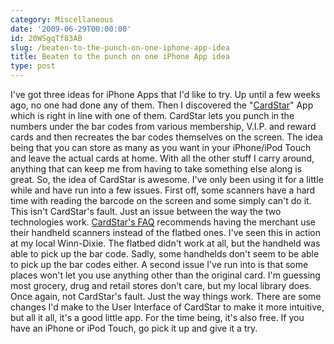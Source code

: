 ```yaml
---
category: Miscellaneous
date: '2009-06-29T00:00:00'
id: 20WSgqTf83AB
slug: /beaten-to-the-punch-on-one-iphone-app-idea
title: Beaten to the punch on one iPhone App idea
type: post
---
```


I've got three ideas for iPhone Apps that I'd like to try. Up until
a few weeks ago, no one had done any of them. Then I discovered the
"[CardStar](http://www.mycardstar.com/)" App which is right in line
with one of them. CardStar lets you punch in the numbers under the
bar codes from various membership, V.I.P. and reward cards and then
recreates the bar codes themselves on the screen. The idea being
that you can store as many as you want in your iPhone/iPod Touch
and leave the actual cards at home. With all the other stuff I
carry around, anything that can keep me from having to take
something else along is great. So, the idea of CardStar is awesome.
I've only been using it for a little while and have run into a few
issues. First off, some scanners have a hard time with reading the
barcode on the screen and some simply can't do it. This isn't
CardStar's fault. Just an issue between the way the two
technologies work.
[CardStar's FAQ](http://www.mycardstar.com/faq.html) recommends
having the merchant use their handheld scanners instead of the
flatbed ones. I've seen this in action at my local Winn-Dixie. The
flatbed didn't work at all, but the handheld was able to pick up
the bar code. Sadly, some handhelds don't seem to be able to pick
up the bar codes either. A second issue I've run into is that some
places won't let you use anything other than the original card. I'm
guessing most grocery, drug and retail stores don't care, but my
local library does. Once again, not CardStar's fault. Just the way
things work. There are some changes I'd make to the User Interface
of CardStar to make it more intuitive, but all it all, it's a good
little app. For the time being, it's also free. If you have an
iPhone or iPod Touch, go pick it up and give it a try.